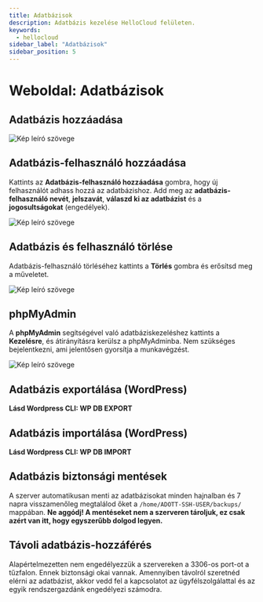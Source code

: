```yaml
---
title: Adatbázisok
description: Adatbázis kezelése HelloCloud felületen.
keywords:
  - hellocloud
sidebar_label: "Adatbázisok"
sidebar_position: 5
---
```


# <FontAwesomeIcon icon="fa-duotone fa-database text-primary" /> Weboldal: Adatbázisok

## Adatbázis hozzáadása

<BrowserWindow url="https://peldaweboldal.hu">
  <img src="https://cdn.hellowp.cloud/hub/hellocloud/hellocloud-017.png" alt="Kép leíró szövege"></img>
</BrowserWindow>

## Adatbázis-felhasználó hozzáadása

Kattints az **Adatbázis-felhasználó hozzáadása** gombra, hogy új felhasználót adhass hozzá az adatbázishoz. Add meg az **adatbázis-felhasználó nevét**, **jelszavát**, **válaszd ki az adatbázist** és a **jogosultságokat** (engedélyek).

<BrowserWindow url="https://peldaweboldal.hu">
  <img src="https://cdn.hellowp.cloud/hub/hellocloud/hellocloud-019.png" alt="Kép leíró szövege"></img>
</BrowserWindow>

## Adatbázis és felhasználó törlése

Adatbázis-felhasználó törléséhez kattints a **Törlés** gombra és erősítsd meg a műveletet.

<BrowserWindow url="https://peldaweboldal.hu">
  <img src="https://cdn.hellowp.cloud/hub/hellocloud/hellocloud-018.png" alt="Kép leíró szövege"></img>
</BrowserWindow>


## phpMyAdmin

A **phpMyAdmin** segítségével való adatbáziskezeléshez kattints a **Kezelésre**, és átirányításra kerülsz a phpMyAdminba. Nem szükséges bejelentkezni, ami jelentősen gyorsítja a munkavégzést.

<BrowserWindow url="https://peldaweboldal.hu">
  <img src="https://cdn.hellowp.cloud/hub/hellocloud/hellocloud-020.png" alt="Kép leíró szövege"></img>
</BrowserWindow>

## Adatbázis exportálása (WordPress)

**Lásd Wordpress CLI: WP DB EXPORT**

## Adatbázis importálása (WordPress)

**Lásd Wordpress CLI: WP DB IMPORT**

## Adatbázis biztonsági mentések
A szerver automatikusan menti az adatbázisokat minden hajnalban és 7 napra visszamenőleg megtalálod őket a 
`/home/ADOTT-SSH-USER/backups/` mappában. **Ne aggódj! A mentéseket nem a szerveren tároljuk, ez csak azért van itt, hogy egyszerűbb dolgod legyen.**

## Távoli adatbázis-hozzáférés
Alapértelmezetten nem engedélyezzük a szervereken a 3306-os port-ot a tűzfalon. Ennek biztonsági okai vannak. Amennyiben távolról szeretnéd elérni az adatbázist, akkor vedd fel a kapcsolatot az ügyfélszolgálattal és az egyik rendszergazdánk engedélyezi számodra.